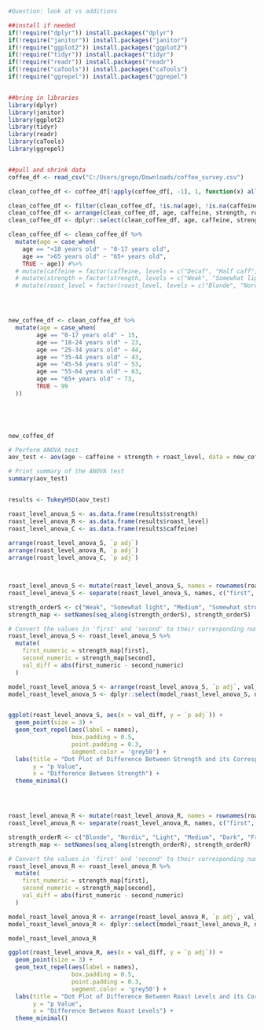 ```r
#Question: look at vs additions

##install if needed
if(!require("dplyr")) install.packages("dplyr")
if(!require("janitor")) install.packages("janitor")
if(!require("ggplot2")) install.packages("ggplot2")
if(!require("tidyr")) install.packages("tidyr")
if(!require("readr")) install.packages("readr")
if(!require("caTools")) install.packages("caTools")
if(!require("ggrepel")) install.packages("ggrepel")


##bring in libraries
library(dplyr)
library(janitor)
library(ggplot2)
library(tidyr)
library(readr)
library(caTools)
library(ggrepel)


##pull and shrink data
coffee_df <- read_csv("C:/Users/grego/Downloads/coffee_survey.csv")

clean_coffee_df <- coffee_df[!apply(coffee_df[, -1], 1, function(x) all(is.na(x))), ] #remove data if everything is NA

clean_coffee_df <- filter(clean_coffee_df, !is.na(age), !is.na(caffeine), !is.na(strength), !is.na(roast_level))
clean_coffee_df <- arrange(clean_coffee_df, age, caffeine, strength, roast_level)
clean_coffee_df <- dplyr::select(clean_coffee_df, age, caffeine, strength, roast_level)

clean_coffee_df <- clean_coffee_df %>%
  mutate(age = case_when(
    age == "<18 years old" ~ "0-17 years old",
    age == ">65 years old" ~ "65+ years old",
    TRUE ~ age)) #%>%
  # mutate(caffeine = factor(caffeine, levels = c("Decaf", "Half caff", "Full caffeine"))) %>%
  # mutate(strength = factor(strength, levels = c("Weak", "Somewhat light", "Medium", "Somewhat strong", "Very strong"))) %>%
  # mutate(roast_level = factor(roast_level, levels = c("Blonde", "Nordic", "Light", "Medium", "Dark", "French", "Italian")))




new_coffee_df <- clean_coffee_df %>%
  mutate(age = case_when(
        age == "0-17 years old" ~ 15,
        age == "18-24 years old" ~ 23,
        age == "25-34 years old" ~ 44,
        age == "35-44 years old" ~ 43,
        age == "45-54 years old" ~ 53,
        age == "55-64 years old" ~ 63,
        age == "65+ years old" ~ 73,
        TRUE ~ 99
  ))
  




new_coffee_df

# Perform ANOVA test
aov_test <- aov(age ~ caffeine + strength + roast_level, data = new_coffee_df)

# Print summary of the ANOVA test
summary(aov_test)


results <- TukeyHSD(aov_test)

roast_level_anova_S <- as.data.frame(results$strength)
roast_level_anova_R <- as.data.frame(results$roast_level)
roast_level_anova_C <- as.data.frame(results$caffeine)
 
arrange(roast_level_anova_S, `p adj`)
arrange(roast_level_anova_R, `p adj`)
arrange(roast_level_anova_C, `p adj`)



roast_level_anova_S <- mutate(roast_level_anova_S, names = rownames(roast_level_anova_S))
roast_level_anova_S <- separate(roast_level_anova_S, names, c("first", "second"), sep = "-", remove = FALSE)

strength_orderS <- c("Weak", "Somewhat light", "Medium", "Somewhat strong", "Very strong")
strength_map <- setNames(seq_along(strength_orderS), strength_orderS)

# Convert the values in 'first' and 'second' to their corresponding numeric values
roast_level_anova_S <- roast_level_anova_S %>%
  mutate(
    first_numeric = strength_map[first],
    second_numeric = strength_map[second],
    val_diff = abs(first_numeric - second_numeric)
  )

model_roast_level_anova_S <- arrange(roast_level_anova_S, `p adj`, val_diff, names)
model_roast_level_anova_S <- dplyr::select(model_roast_level_anova_S, names, val_diff, `p adj`)


ggplot(roast_level_anova_S, aes(x = val_diff, y = `p adj`)) +
  geom_point(size = 3) +
  geom_text_repel(aes(label = names), 
                  box.padding = 0.5, 
                  point.padding = 0.3, 
                  segment.color = 'grey50') +
  labs(title = "Dot Plot of Difference Between Strength and its Corresponding p Value",
       y = "p Value",
       x = "Difference Between Strength") +
  theme_minimal()




roast_level_anova_R <- mutate(roast_level_anova_R, names = rownames(roast_level_anova_R))
roast_level_anova_R <- separate(roast_level_anova_R, names, c("first", "second"), sep = "-", remove = FALSE)

strength_orderR <- c("Blonde", "Nordic", "Light", "Medium", "Dark", "French", "Italian")
strength_map <- setNames(seq_along(strength_orderR), strength_orderR)

# Convert the values in 'first' and 'second' to their corresponding numeric values
roast_level_anova_R <- roast_level_anova_R %>%
  mutate(
    first_numeric = strength_map[first],
    second_numeric = strength_map[second],
    val_diff = abs(first_numeric - second_numeric)
  )

model_roast_level_anova_R <- arrange(roast_level_anova_R, `p adj`, val_diff, names)
model_roast_level_anova_R <- dplyr::select(model_roast_level_anova_R, names, val_diff, `p adj`)

model_roast_level_anova_R

ggplot(roast_level_anova_R, aes(x = val_diff, y = `p adj`)) +
  geom_point(size = 3) +
  geom_text_repel(aes(label = names), 
                  box.padding = 0.5, 
                  point.padding = 0.3, 
                  segment.color = 'grey50') +
  labs(title = "Dot Plot of Difference Between Roast Levels and its Corresponding p Value",
       y = "p Value",
       x = "Difference Between Roast Levels") +
  theme_minimal()

```